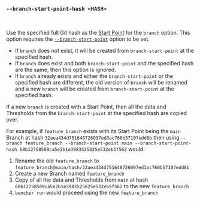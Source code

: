 
### `--branch-start-point-hash <HASH>`

<br />

Use the specified full Git hash as the [Start Point][start point] for the `branch` option.
This option requires the [`--branch-start-point`][branch start point] option to be set.

- If `branch` does not exist, it will be created from `branch-start-point` at the specified hash.
- If `branch` does exist and both `branch-start-point` and the specified hash are the same,
  then this option is ignored.
- If `branch` already exists and either the `branch-start-point` or the specified hash are different,
  the old version of `branch` will be renamed
  and a new `branch` will be created from `branch-start-point` at the specified hash.

If a new `branch` is created with a Start Point,
then all the data and Thresholds from the `branch-start-point` at the specified hash are copied over.

For example, if `feature_branch` exists with its Start Point being the `main` Branch
at hash `32aea434d751648726097ed3ac760b57107edd8b`
then using `--branch feature_branch --branch-start-point main --branch-start-point-hash 68b12758509ca5e2b1e3983525625e532eb5f562`
would:

1. Rename the old `feature_branch` to `feature_branch@main/hash/32aea434d751648726097ed3ac760b57107edd8b`
2. Create a new Branch named `feature_branch`
3. Copy of all the data and Thresholds from `main` at hash `68b12758509ca5e2b1e3983525625e532eb5f562` to the new `feature_branch`
4. `bencher run` would proceed using the new `feature_branch`

[start point]: /docs/explanation/benchmarking/#start-point

[branch start point]: #--branch-start-point-branch
